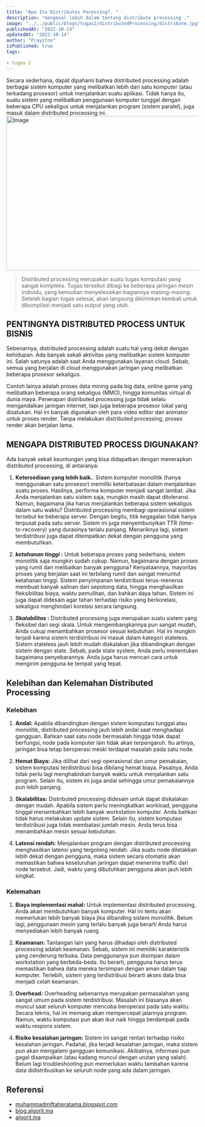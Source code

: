 ```yaml
---
title: "Apa Itu Distributes Pocessing?. "
description: "mengenal lebih dalam tentang distribute processing ."
image: "../../public/blogs/tugas2/distributedProcessing/distribute.jpg"
publishedAt: "2022-10-14"
updatedAt: "2022-10-14"
author: "Prayitno"
isPublished: true
tags:

- tugas 2
---
```


Secara sederhana, dapat dipahami bahwa distributed processing adalah berbagai sistem komputer yang melibatkan lebih dari satu komputer (atau terkadang prosesor) untuk menjalankan suatu aplikasi. Tidak hanya itu, suatu sistem yang melibatkan penggunaan komputer tunggal dengan beberapa CPU sekaligus untuk menjalankan program (sistem paralel), juga masuk dalam distributed processing ini.
<Image
  src="/blogs/tugas2/distributedProcessing/distributeCover.jpg"
  width="718"
  height="404"
  alt="Image"
  sizes="100vw"
/>

> Distributed processing merupakan suatu tugas komputasi yang sangat kompleks. Tugas tersebut dibagi ke beberapa jaringan mesin individu, yang kemudian menyelesaikan bagiannya masing-masing. Setelah bagian tugas selesai, akan langsung dikirimkan kembali untuk dikompilasi menjadi satu output yang utuh.

## PENTINGNYA DISTRIBUTED PROCESS UNTUK BISNIS 
Sebenarnya, distributed processing adalah suatu hal yang dekat dengan kehidupan. Ada banyak sekali aktivitas yang melibatkan sistem komputer ini. Salah satunya adalah saat Anda menggunakan layanan cloud. Sebab, semua yang berjalan di cloud menggunakan jaringan yang melibatkan beberapa prosesor sekaligus.

Contoh lainya adalah proses data mining pada big data, online game yang melibatkan beberapa orang sekaligus (MMO), hingga komunitas virtual di dunia maya. Penerapan distributed processing juga tidak selalu mengandalkan jaringan internet, tapi juga beberapa prosesor lokal yang disatukan. Hal ini banyak digunakan oleh para video editor dan animator untuk proses render. Tanpa melakukan distributed processing, proses render akan berjalan lama.

## MENGAPA DISTRIBUTED PROCESS DIGUNAKAN?
Ada banyak sekali keuntungan yang bisa didapatkan dengan menerapkan distributed processing, di antaranya:

1. **Ketersediaan yang lebih baik.**.
Sistem komputer monolitik (hanya menggunakan satu prosesor) memiliki keterbatasan dalam menjalankan suatu proses. Hasilnya, performa komputer menjadi sangat lambat. Jika Anda menjalankan satu sistem saja, mungkin masih dapat ditoleransi. Namun, bagaimana jika harus menjalankan beberapa sistem sekaligus dalam satu waktu? Distributed processing membagi operasional sistem tersebut ke beberapa server. Dengan begitu, titik kegagalan tidak hanya terpusat pada satu server. Sistem ini juga menyembunyikan TTR (time-to-recovery) yang durasinya terlalu panjang. Menariknya lagi, sistem terdistribusi juga dapat ditempatkan dekat dengan pengguna yang membutuhkan. 

2. **_ketahanan tinggi_ :**
Untuk beberapa proses yang sederhana, sistem monolitik saja mungkin sudah cukup. Namun, bagaimana dengan proses yang rumit dan melibatkan banyak pengguna? Kenyataannya, mayoritas proses yang berjalan saat ini terbilang rumit dan sangat menuntut ketahanan tinggi. Sistem penyimpanan terdistribusi terus-menerus membuat banyak salinan dari sepotong data, hingga menghasilkan fleksibilitas biaya, waktu pemulihan, dan bahkan daya tahan. Sistem ini juga dapat didesain agar tahan terhadap risiko yang berkorelasi, sekaligus menghindari korelasi secara langsung.

3. **_Skalabilitas_ :**
Distributed processing juga merupakan suatu sistem yang fleksibel dari segi skala. Untuk mengembangkannya pun sangat mudah, Anda cukup menambahkan prosesor sesuai kebutuhan. Hal ini mungkin terjadi karena sistem terdistribusi ini masuk dalam kategori stateless. Sistem stateless jauh lebih mudah diskalakan jika dibandingkan dengan sistem dengan state. Sebab, pada state system, Anda perlu menentukan bagaimana penyebarannya. Anda juga harus mencari cara untuk mengirim pengguna ke tempat yang tepat.

## Kelebihan dan Kelemahan Distributed Processing 
### Kelebihan
1. **Andal:**
Apabila dibandingkan dengan sistem komputasi tunggal atau monolitik, distributed processing jauh lebih andal saat menghadapi gangguan. Bahkan saat satu node bermasalah hingga tidak dapat berfungsi, node pada komputer lain tidak akan terpengaruh. Itu artinya, jaringan bisa tetap beroperasi meski terdapat masalah pada satu node.

2. **Hemat Biaya:**
Jika dilihat dari segi operasional dan umur pemakaian, sistem komputasi terdistribusi bisa dibilang hemat biaya. Pasalnya, Anda tidak perlu lagi menghabiskan banyak waktu untuk menjalankan satu program. Selain itu, sistem ini juga andal sehingga umur pemakaiannya pun lebih panjang.

3. **Skalabilitas:**
Distributed processing didesain untuk dapat diskalakan dengan mudah. Apabila sistem perlu meningkatkan workload, pengguna tinggal menambahkan lebih banyak workstation komputer. Anda bahkan tidak harus melakukan update sistem. Selain itu, sistem komputasi terdistribusi juga tidak membatasi jumlah mesin. Anda terus bisa menambahkan mesin sesuai kebutuhan.

4. **Latensi rendah:**
Menjalankan program dengan distributed processing menghasilkan latensi yang tergolong rendah. Jika suatu node diletakkan lebih dekat dengan pengguna, maka sistem secara otomatis akan memastikan bahwa keseluruhan jaringan dapat menerima traffic dari node tersebut. Jadi, waktu yang dibutuhkan pengguna akan jauh lebih singkat.

### Kelemahan
1. **Biaya implementasi mahal:**
Untuk implementasi distributed processing, Anda akan membutuhkan banyak komputer. Hal ini tentu akan memerlukan lebih banyak biaya jika dibanding sistem monolitik. Belum lagi, penggunaan mesin yang terlalu banyak juga berarti Anda harus menyediakan lebih banyak ruang.

2. **Keamanan:**
Tantangan lain yang harus dihadapi oleh distributed processing adalah keamanan. Sebab, sistem ini memiliki karakteristik yang cenderung terbuka. Data penggunanya pun disimpan dalam workstation yang berbeda-beda. Itu berarti, pengguna harus terus memastikan bahwa data mereka tersimpan dengan aman dalam tiap komputer. Terlebih, sistem yang terdistribusi berarti akses data bisa menjadi celah keamanan.

3. **Overhead:**
Overheading sebenarnya merupakan permasalahan yang sangat umum pada sistem terdistribusi. Masalah ini biasanya akan muncul saat seluruh komputer mencoba beroperasi pada satu waktu. Secara teknis, hal ini memang akan mempercepat jalannya program. Namun, waktu komputasi pun akan ikut naik hingga berdampak pada waktu respons sistem.

4. **Risiko kesalahan jaringan:**
Sistem ini sangat rentan terhadap risiko kesalahan jaringan. Padahal, jika terjadi kesalahan jaringan, maka sistem pun akan mengalami gangguan komunikasi. Akibatnya, informasi pun gagal disampaikan (atau kadang muncul dengan urutan yang salah). Belum lagi troubleshooting pun memerlukan waktu tambahan karena data didistribusikan ke seluruh node yang ada dalam jaringan.

## Referensi 
- [muhammadmiftahpratama.blogspot.com](https://muhammadmiftahpratama.blogspot.com/p/pengertian-distributedprocessing.html)
- [blog.algorit.ma](https://blog.algorit.ma/kelebihan-kelemahan-distributed-processing/)
- [algorit.ma](https://algorit.ma/blog/distributed-processing-2022/)